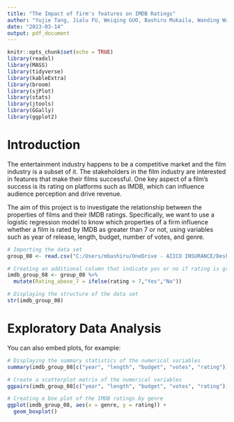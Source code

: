 ```yaml
---
title: "The Impact of firm's features on IMDB Ratings"
author: "Yujie Tang, Jialu FU, Weiqing GUO, Bashiru Mukaila, Wanding Wang"
date: "2023-03-14"
output: pdf_document
---
```


```r
knitr::opts_chunk$set(echo = TRUE)
library(readxl)
library(MASS)
library(tidyverse)
library(kableExtra)
library(broom)
library(sjPlot)
library(stats)
library(jtools)
library(GGally)
library(ggplot2)
```

# Introduction

The entertainment industry happens to be a competitive market and the film industry is a subset of it. The stakeholders in the film industry are interested in features that make their films successful. One key aspect of a film's success is its rating on platforms such as IMDB, which can influence audience perception and drive revenue.

The aim of this project is to investigate the relationship between the properties of films and their IMDB ratings. Specifically, we want to use a logistic regression model to know which properties of a firm influence whether a film is rated by IMDB as greater than 7 or not, using variables such as year of release, length, budget, number of votes, and genre.

```r
# Importing the data set
group_08 <- read.csv("C:/Users/mbashiru/OneDrive - AIICO INSURANCE/Desktop/MSc. Data Analytics/Second Semester/STATS5085 - Data Analysis Skills (M)/Assessment/4. Group Project 2/dataset8.csv")

# Creating an additional column that indicate yes or no if rating is greater than 7
imdb_group_08 <- group_08 %>%
  mutate(Rating_above_7 = ifelse(rating > 7,"Yes","No"))
```

```r
# Displaying the structure of the data set
str(imdb_group_08)
```

# Exploratory Data Analysis

You can also embed plots, for example:

```r
# Displaying the summary statistics of the numerical variables
summary(imdb_group_08[c("year", "length", "budget", "votes", "rating")])
```


```r
# Create a scatterplot matrix of the numerical variables
ggpairs(imdb_group_08[c("year", "length", "budget", "votes", "rating")])
```

```r
# Creating a box plot of the IMDB ratings by genre
ggplot(imdb_group_08, aes(x = genre, y = rating)) + 
  geom_boxplot()
```

